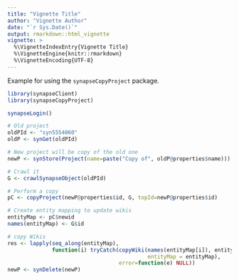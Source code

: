 ```yaml
---
title: "Vignette Title"
author: "Vignette Author"
date: "`r Sys.Date()`"
output: rmarkdown::html_vignette
vignette: >
  %\VignetteIndexEntry{Vignette Title}
  %\VignetteEngine{knitr::rmarkdown}
  %\VignetteEncoding{UTF-8}
---
```


Example for using the `synapseCopyProject` package.

```r
library(synapseClient)
library(synapseCopyProject)

synapseLogin()

# Old project
oldPId <- "syn5554060"
oldP <- synGet(oldPId)

# New project will be copy of the old one
newP <- synStore(Project(name=paste("Copy of", oldP@properties$name)))

# Crawl it
G <- crawlSynapseObject(oldPId)

# Perform a copy
pC <- copyProject(newP@properties$id, G, topId=newP@properties$id)

# Create entity mapping to update wikis
entityMap <- pC$newid
names(entityMap) <- G$id

# copy Wikis
res <- lapply(seq_along(entityMap), 
              function(i) tryCatch(copyWiki(names(entityMap[i]), entityMap[i],
                                            entityMap = entityMap),
                                   error=function(e) NULL))
newP <- synDelete(newP)
```
